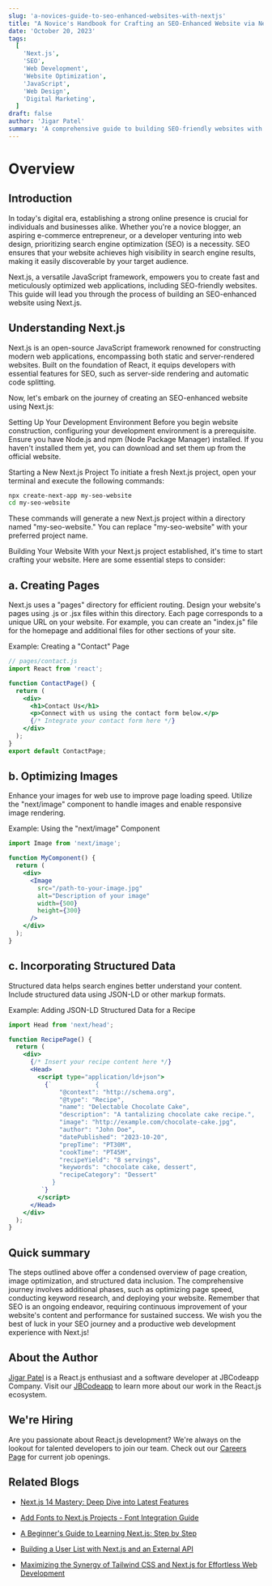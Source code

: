 ```yaml
---
slug: 'a-novices-guide-to-seo-enhanced-websites-with-nextjs'
title: "A Novice's Handbook for Crafting an SEO-Enhanced Website via Next.js"
date: 'October 20, 2023'
tags:
  [
    'Next.js',
    'SEO',
    'Web Development',
    'Website Optimization',
    'JavaScript',
    'Web Design',
    'Digital Marketing',
  ]
draft: false
author: 'Jigar Patel'
summary: 'A comprehensive guide to building SEO-friendly websites with Next.js.'
---
```


# Overview

<TOCInline
  toc={props.toc}
  exclude="Overview"
  toHeading={2}
  defaultimage="a-novices-guide-to-seo-enhanced-websites-with-nextjs"
/>

## Introduction

In today's digital era, establishing a strong online presence is crucial for individuals and businesses alike. Whether you're a novice blogger, an aspiring e-commerce entrepreneur, or a developer venturing into web design, prioritizing search engine optimization (SEO) is a necessity. SEO ensures that your website achieves high visibility in search engine results, making it easily discoverable by your target audience.

Next.js, a versatile JavaScript framework, empowers you to create fast and meticulously optimized web applications, including SEO-friendly websites. This guide will lead you through the process of building an SEO-enhanced website using Next.js.

## Understanding Next.js

Next.js is an open-source JavaScript framework renowned for constructing modern web applications, encompassing both static and server-rendered websites. Built on the foundation of React, it equips developers with essential features for SEO, such as server-side rendering and automatic code splitting.

Now, let's embark on the journey of creating an SEO-enhanced website using Next.js:

Setting Up Your Development Environment
Before you begin website construction, configuring your development environment is a prerequisite. Ensure you have Node.js and npm (Node Package Manager) installed. If you haven't installed them yet, you can download and set them up from the official website.

Starting a New Next.js Project
To initiate a fresh Next.js project, open your terminal and execute the following commands:

```bash
npx create-next-app my-seo-website
cd my-seo-website
```

These commands will generate a new Next.js project within a directory named "my-seo-website." You can replace "my-seo-website" with your preferred project name.

Building Your Website With your Next.js project established, it's time to start crafting your website. Here are some essential steps to consider:

## a. Creating Pages

Next.js uses a "pages" directory for efficient routing. Design your website's pages using .js or .jsx files within this directory. Each page corresponds to a unique URL on your website. For example, you can create an "index.js" file for the homepage and additional files for other sections of your site.

Example: Creating a "Contact" Page

```jsx
// pages/contact.js
import React from 'react';

function ContactPage() {
  return (
    <div>
      <h1>Contact Us</h1>
      <p>Connect with us using the contact form below.</p>
      {/* Integrate your contact form here */}
    </div>
  );
}
export default ContactPage;
```

## b. Optimizing Images

Enhance your images for web use to improve page loading speed. Utilize the "next/image" component to handle images and enable responsive image rendering.

Example: Using the "next/image" Component

```jsx
import Image from 'next/image';

function MyComponent() {
  return (
    <div>
      <Image
        src="/path-to-your-image.jpg"
        alt="Description of your image"
        width={500}
        height={300}
      />
    </div>
  );
}
```

## c. Incorporating Structured Data

Structured data helps search engines better understand your content. Include structured data using JSON-LD or other markup formats.

Example: Adding JSON-LD Structured Data for a Recipe

```jsx
import Head from 'next/head';

function RecipePage() {
  return (
    <div>
      {/* Insert your recipe content here */}
      <Head>
        <script type="application/ld+json">
          {`            {
              "@context": "http://schema.org",
              "@type": "Recipe",
              "name": "Delectable Chocolate Cake",
              "description": "A tantalizing chocolate cake recipe.",
              "image": "http://example.com/chocolate-cake.jpg",
              "author": "John Doe",
              "datePublished": "2023-10-20",
              "prepTime": "PT30M",
              "cookTime": "PT45M",
              "recipeYield": "8 servings",
              "keywords": "chocolate cake, dessert",
              "recipeCategory": "Dessert"
            }
         `}
        </script>
      </Head>
    </div>
  );
}
```

## **Quick summary**

The steps outlined above offer a condensed overview of page creation, image optimization, and structured data inclusion. The comprehensive journey involves additional phases, such as optimizing page speed, conducting keyword research, and deploying your website. Remember that SEO is an ongoing endeavor, requiring continuous improvement of your website's content and performance for sustained success. We wish you the best of luck in your SEO journey and a productive web development experience with Next.js!

## About the Author

[Jigar Patel](https://expertlaravel.com) is a React.js enthusiast and a software developer at JBCodeapp Company. Visit our [JBCodeapp](https://jbcodeapp.com) to learn more about our work in the React.js ecosystem.

## We're Hiring

Are you passionate about React.js development? We're always on the lookout for talented developers to join our team. Check out our [Careers Page](https://jbcodeapp.com/career) for current job openings.

## Related Blogs

- [Next.js 14 Mastery: Deep Dive into Latest Features](nextjs-14-mastery-latest-features)

- [Add Fonts to Next.js Projects - Font Integration Guide](add-fonts-in-to-nextjs-projects)

- [A Beginner's Guide to Learning Next.js: Step by Step](beginners-guide-learning-nextjs-step-by-step)

- [Building a User List with Next.js and an External API](building-user-list-nextjs-external-api)

- [Maximizing the Synergy of Tailwind CSS and Next.js for Effortless Web Development](maximizing-synergy-tailwind-css-next-js-web-development)

